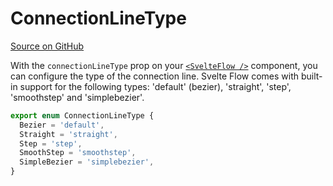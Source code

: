 # ConnectionLineType

[Source on GitHub](https://github.com/wbkd/react-flow/blob/f919cb152dd5a92ec3b4d7e4568ffe099bc2af39/packages/system/src/types/edges.ts#L39)

With the `connectionLineType` prop on your [`<SvelteFlow />`](../SvelteFlow#connection-connectionLineType) component, you can configure the type of the connection line. Svelte Flow comes with built-in support for the following types: 'default' (bezier), 'straight', 'step', 'smoothstep' and 'simplebezier'.

```ts
export enum ConnectionLineType {
  Bezier = 'default',
  Straight = 'straight',
  Step = 'step',
  SmoothStep = 'smoothstep',
  SimpleBezier = 'simplebezier',
}
```
